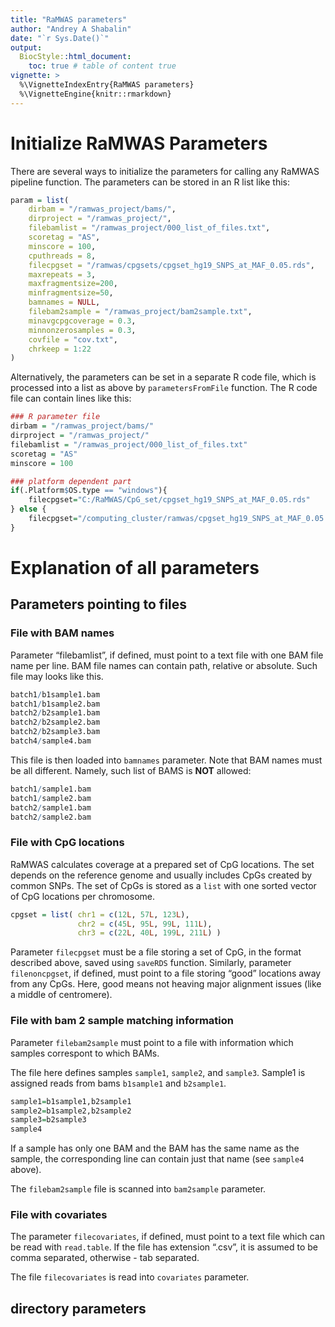```yaml
---
title: "RaMWAS parameters"
author: "Andrey A Shabalin"
date: "`r Sys.Date()`"
output:
  BiocStyle::html_document:
    toc: true # table of content true
vignette: >
  %\VignetteIndexEntry{RaMWAS parameters}
  %\VignetteEngine{knitr::rmarkdown}
---
```


# Initialize RaMWAS Parameters

There are several ways to initialize the parameters
for calling any RaMWAS pipeline function.
The parameters can be stored in an R list like this:

```r
param = list(
    dirbam = "/ramwas_project/bams/",
    dirproject = "/ramwas_project/",
    filebamlist = "/ramwas_project/000_list_of_files.txt",
    scoretag = "AS",
    minscore = 100,
    cputhreads = 8,
    filecpgset = "/ramwas/cpgsets/cpgset_hg19_SNPS_at_MAF_0.05.rds",
    maxrepeats = 3,
    maxfragmentsize=200,
    minfragmentsize=50,
    bamnames = NULL,
    filebam2sample = "/ramwas_project/bam2sample.txt",
    minavgcpgcoverage = 0.3,
    minnonzerosamples = 0.3,
    covfile = "cov.txt",
    chrkeep = 1:22
)
```

Alternatively, the parameters can be set in a separate R code file,
which is processed into a list as above by `parametersFromFile` function.
The R code file can contain lines like this:

```r
### R parameter file
dirbam = "/ramwas_project/bams/"
dirproject = "/ramwas_project/"
filebamlist = "/ramwas_project/000_list_of_files.txt"
scoretag = "AS"
minscore = 100

### platform dependent part
if(.Platform$OS.type == "windows"){
    filecpgset="C:/RaMWAS/CpG_set/cpgset_hg19_SNPS_at_MAF_0.05.rds"
} else {
    filecpgset="/computing_cluster/ramwas/cpgset_hg19_SNPS_at_MAF_0.05.rds"
}


```

# Explanation of all parameters

## Parameters pointing to files

### File with BAM names

Parameter "filebamlist", if defined, must point to a text file
with one BAM file name per line. BAM file names can contain path,
relative or absolute.
Such file may looks like this.
```r
batch1/b1sample1.bam
batch1/b1sample2.bam
batch2/b2sample1.bam
batch2/b2sample2.bam
batch2/b2sample3.bam
batch4/sample4.bam
```

This file is then loaded into `bamnames` parameter.
Note that BAM names must be all different.
Namely, such list of BAMS is **NOT** allowed:
```r
batch1/sample1.bam
batch1/sample2.bam
batch2/sample1.bam
batch2/sample2.bam
```


### File with CpG locations

RaMWAS calculates coverage at a prepared set of CpG locations.
The set depends on the reference genome and
usually includes CpGs created by common SNPs.
The set of CpGs is stored as a `list` with
one sorted vector of CpG locations per chromosome.

```r
cpgset = list( chr1 = c(12L, 57L, 123L),
               chr2 = c(45L, 95L, 99L, 111L),
               chr3 = c(22L, 40L, 199L, 211L) )
```

Parameter `filecpgset` must be a file storing a set of CpG,
in the format described above, saved using `saveRDS` function.
Similarly, parameter `filenoncpgset`, if defined,
must point to a file storing "good" locations away from any CpGs.
Here, good means not heaving major alignment issues
(like a middle of centromere).

### File with bam 2 sample matching information

Parameter `filebam2sample` must point to a file with
information which samples correspont to which BAMs.

The file here defines samples `sample1`, `sample2`, and `sample3`.
Sample1 is assigned reads from bams `b1sample1` and `b2sample1`.
```r
sample1=b1sample1,b2sample1
sample2=b1sample2,b2sample2
sample3=b2sample3
sample4
```
If a sample has only one BAM and the BAM has the same name as the sample,
the corresponding line can contain just that name (see `sample4` above).

The `filebam2sample` file is scanned into `bam2sample` parameter.

### File with covariates

The parameter `filecovariates`, if defined,
must point to a text file which can be read with `read.table`.
If the file has extension ".csv", it is assumed to be comma separated,
otherwise - tab separated.

The file `filecovariates` is read into `covariates` parameter.

## directory parameters











